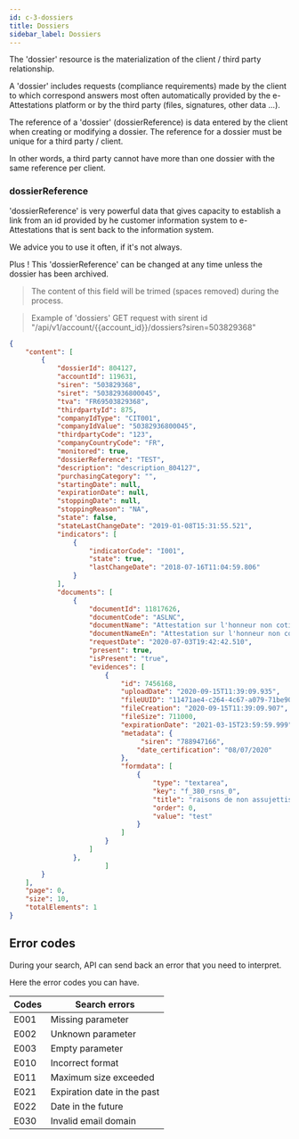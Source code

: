 ```yaml
---
id: c-3-dossiers
title: Dossiers
sidebar_label: Dossiers
---
```


The 'dossier' resource is the materialization of the client / third party relationship.

A 'dossier' includes requests (compliance requirements) made by the client to which correspond answers most often automatically provided by the e-Attestations platform or by the third party (files, signatures, other data ...).

The reference of a 'dossier' (dossierReference) is data entered by the client when creating or modifying a dossier. The reference for a dossier must be unique for a third party / client. 

In other words, a third party cannot have more than one dossier with the same reference per client.

### dossierReference

'dossierReference' is very powerful data that gives capacity to establish a link from an id provided by he customer information system to e-Attestations that is sent back to the information system.

We advice you to use it often, if it's not always.

Plus ! This 'dossierReference' can be changed at any time unless the dossier has been archived.

> The content of this field will be trimed (spaces removed) during the process.



> Example of 'dossiers' GET request with sirent id "/api/v1/account/{{account_id}}/dossiers?siren=503829368"

```json
{
    "content": [
        {
            "dossierId": 804127,
            "accountId": 119631,
            "siren": "503829368",
            "siret": "50382936800045",
            "tva": "FR69503829368",
            "thirdpartyId": 875,
            "companyIdType": "CIT001",
            "companyIdValue": "50382936800045",
            "thirdpartyCode": "123",
            "companyCountryCode": "FR",
            "monitored": true,
            "dossierReference": "TEST",
            "description": "description_804127",
            "purchasingCategory": "",
            "startingDate": null,
            "expirationDate": null,
            "stoppingDate": null,
            "stoppingReason": "NA",
            "state": false,
            "stateLastChangeDate": "2019-01-08T15:31:55.521",
            "indicators": [
                {
                    "indicatorCode": "I001",
                    "state": true,
                    "lastChangeDate": "2018-07-16T11:04:59.806"
                }
            ],
            "documents": [
                {
                    "documentId": 11817626,
                    "documentCode": "ASLNC",
                    "documentName": "Attestation sur l'honneur non cotisant",
                    "documentNameEn": "Attestation sur l'honneur non cotisant",
                    "requestDate": "2020-07-03T19:42:42.510",
                    "present": true,
                    "isPresent": "true",
                    "evidences": [
                        {
                            "id": 7456168,
                            "uploadDate": "2020-09-15T11:39:09.935",
                            "fileUUID": "11471ae4-c264-4c67-a079-71be90b0e0ad",
                            "fileCreation": "2020-09-15T11:39:09.907",
                            "fileSize": 711000,
                            "expirationDate": "2021-03-15T23:59:59.999",
                            "metadata": {
                                 "siren": "788947166",
                                "date_certification": "08/07/2020"
                            },
                            "formdata": [
                                {
                                    "type": "textarea",
                                    "key": "f_380_rsns_0",
                                    "title": "raisons de non assujettissement",
                                    "order": 0,
                                    "value": "test"
                                }
                            ]
                        }
                    ]
                },
                        ]
        }
    ],
    "page": 0,
    "size": 10,
    "totalElements": 1
}
```

## Error codes 

During your search, API can send back an error that you need to interpret.

Here the error codes you can have.

Codes| Search errors
-----|---------------------------------
E001 | Missing parameter
E002 | Unknown parameter
E003 | Empty parameter
E010 | Incorrect format
E011 | Maximum size exceeded
E021 | Expiration date in the past
E022 | Date in the future
E030 | Invalid email domain
